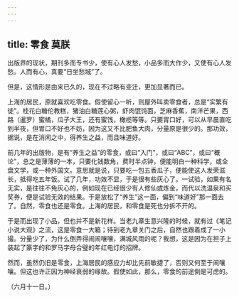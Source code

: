 ```yaml
---
---
---
```

title: 零食 莫朕
---



出版界的现状，期刊多而专书少，使有心人发愁，小品多而大作少，又使有心人发愁。人而有心，真要“日坐愁城”了。

但是，这情形是由来已久的，现在不过略有变迁，更加显著而已。

上海的居民，原就喜欢吃零食。假使留心一听，则屋外叫卖零食者，总是“实繁有徒”。桂花白糖伦教糕，猪油白糖莲心粥，虾肉馄饨面，芝麻香蕉，南洋芒果，西路（暹罗）蜜橘，瓜子大王，还有蜜饯，橄榄等等。只要胃口好，可以从早晨直吃到半夜，但胃口不好也不妨，因为这又不比肥鱼大肉，分量原是很少的。那功效，据说，是在消闲之中，得养生之益，而且味道好。

前几年的出版物，是有“养生之益”的零食，或曰“入门”，或曰“ABC”，或曰“概论”，总之是薄薄的一本，只要化钱数角，费时半点钟，便能明白一种科学，或全盘文学，或一种外国文。意思就是说，只要吃一包五香瓜子，便能使这人发荣滋长，抵得吃五年饭。试了几年，功效不显，于是很有些灰心了。一试验，如果有名无实，是往往不免灰心的，例如现在已经很少有人修仙或炼金，而代以洗温泉和买奖券，便是试验无效的结果。于是放松了“养生”这一面，偏到“味道好”那一面去了。自然，零食也还是零食。上海的居民，和零食是死也分拆不开的。

于是而出现了小品，但也并不是新花样。当老九章生意兴隆的时候，就有过《笔记小说大观》之流，这是零食一大箱；待到老九章关门之后，自然也跟着成了一小撮。分量少了，为什么倒弄得闹闹嚷嚷，满城风雨的呢？我想，这是因为在担子上装起了篆字的和罗马字母合璧的年红电灯的招牌。

然而，虽然仍旧是零食，上海居民的感应力却比先前敏捷了，否则又何至于闹嚷嚷。但这也许正因为神经衰弱的缘故。假使如此，那么，零食的前途倒是可虑的。

（六月十一日。）
